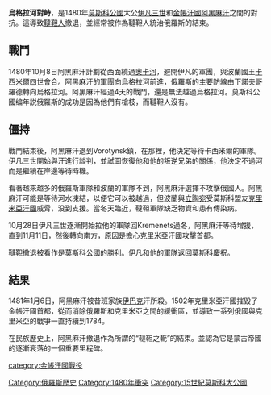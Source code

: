 '''烏格拉河對峙'''，是1480年[[莫斯科大公国|莫斯科公國]]大公[[伊凡三世|伊凡三世]]和[[金帳汗國|金帳汗國]][[阿黑麻汗|阿黑麻汗]]之間的對抗。這導致[[韃靼人|韃靼人]]撤退，並經常被作為韃靼人統治俄羅斯的結束。

== 戰鬥 ==
1480年10月8日阿黑麻汗計劃從西面繞過[[奧卡河|奧卡河]]，避開伊凡的軍團，與波蘭國王[[卡西米爾四世|卡西米爾四世]]會合。阿黑麻汗的軍團向烏格拉河前進，俄羅斯的主要防線由下諾夫哥羅德轉向烏格拉河。阿黑麻汗經過4天的戰鬥，還是無法越過烏格拉河。莫斯科公國编年説俄羅斯的成功是因為他們有槍枝，而韃靼人沒有。

== 僵持 ==
戰鬥結束後，阿黑麻汗退到Vorotynsk鎮，在那裡，他決定等待卡西米爾的軍隊。伊凡三世開始與汗進行談判，並試圖恢復他和他的叛逆兄弟的關係，他決定不過河而是繼續在岸邊等待時機。

看著越來越多的俄羅斯軍隊和波蘭的軍隊不到，阿黑麻汗選擇不攻擊俄國人。阿黑麻汗可能是等待河水凍結，以便它可以被越過，但波蘭與[[立陶宛|立陶宛]]受莫斯科盟友[[克里米亞汗國|克里米亞汗國]]威脋，没到支援。當冬天臨近，韃靼軍隊缺乏物資和患有傳染病。

10月28日伊凡三世逐漸開始拉他的軍隊回Kremenets過冬，阿黑麻汗等待增援，直到11月11日，然後轉向南方，原因是擔心克里米亞汗國攻擊首都。

韃靼撤退被看作是莫斯科公國的勝利。伊凡和他的軍隊返回莫斯科慶祝。

== 結果 ==
1481年1月6日，阿黑麻汗被昔班家族[[伊巴克|伊巴克]]汗所殺。1502年克里米亞汗國摧毀了金帳汗國首都，從而消除俄羅斯和克里米亞之間的緩衝區，並導致一系列俄國與克里米亞的戰爭一直持續到1784。

在民族歷史上，阿黑麻汗撤退作為所謂的“韃靼之軛”的結束。並認為它是蒙古帝國的逐漸衰落的一個重要里程碑。

[[Category:俄羅斯歷史|Category:俄羅斯歷史]]
[[category:金帳汗國戰役|category:金帳汗國戰役]]
[[Category:1480年衝突|Category:1480年衝突]]
[[Category:15世紀莫斯科大公國|Category:15世紀莫斯科大公國]]